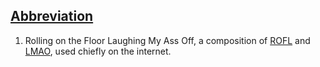 ==[[Wiktionary:List of acronyms and abbreviations|Abbreviation]]==

#Rolling on the Floor Laughing My Ass Off, a composition of [[ROFL]] and [[LMAO]], used chiefly on the internet.